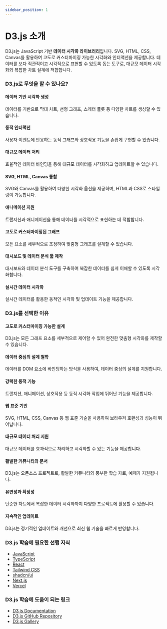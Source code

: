 ```yaml
---
sidebar_position: 1
---
```


# D3.js 소개

D3.js는 JavaScript 기반 **데이터 시각화 라이브러리**입니다. SVG, HTML, CSS, Canvas를 활용하여 고도로 커스터마이징 가능한 시각화와 인터랙션을 제공합니다. 데이터를 보다 직관적이고 시각적으로 표현할 수 있도록 돕는 도구로, 대규모 데이터 시각화와 복잡한 차트 설계에 적합합니다.

### D3.js로 무엇을 할 수 있나요?

#### 데이터 기반 시각화 생성

데이터를 기반으로 막대 차트, 선형 그래프, 스캐터 플롯 등 다양한 차트를 생성할 수 있습니다.

#### 동적 인터랙션

사용자 이벤트에 반응하는 동적 그래프와 상호작용 기능을 손쉽게 구현할 수 있습니다.

#### 대규모 데이터 처리

효율적인 데이터 바인딩을 통해 대규모 데이터를 시각화하고 업데이트할 수 있습니다.

#### SVG, HTML, Canvas 통합

SVG와 Canvas를 활용하여 다양한 시각화 옵션을 제공하며, HTML과 CSS로 스타일링이 가능합니다.

#### 애니메이션 지원

트랜지션과 애니메이션을 통해 데이터를 시각적으로 표현하는 데 적합합니다.

#### 고도로 커스터마이징된 그래프

모든 요소를 세부적으로 조정하여 맞춤형 그래프를 설계할 수 있습니다.

#### 대시보드 및 데이터 분석 툴 제작

대시보드와 데이터 분석 도구를 구축하여 복잡한 데이터를 쉽게 이해할 수 있도록 시각화합니다.

#### 실시간 데이터 시각화

실시간 데이터를 활용한 동적인 시각화 및 업데이트 기능을 제공합니다.

### D3.js를 선택한 이유

#### 고도로 커스터마이징 가능한 설계

D3.js는 모든 그래프 요소를 세부적으로 제어할 수 있어 완전한 맞춤형 시각화를 제작할 수 있습니다.

#### 데이터 중심의 설계 철학

데이터를 DOM 요소에 바인딩하는 방식을 사용하여, 데이터 중심의 설계를 지원합니다.

#### 강력한 동적 기능

트랜지션, 애니메이션, 상호작용 등 동적 시각화 작업에 뛰어난 기능을 제공합니다.

#### 웹 표준 기반

SVG, HTML, CSS, Canvas 등 웹 표준 기술을 사용하여 브라우저 호환성과 성능이 뛰어납니다.

#### 대규모 데이터 처리 지원

대규모 데이터를 효과적으로 처리하고 시각화할 수 있는 기능을 제공합니다.

#### 활발한 커뮤니티와 문서

D3.js는 오픈소스 프로젝트로, 활발한 커뮤니티와 풍부한 학습 자료, 예제가 지원됩니다.

#### 유연성과 확장성

단순한 차트에서 복잡한 데이터 시각화까지 다양한 프로젝트에 활용할 수 있습니다.

#### 지속적인 업데이트

D3.js는 정기적인 업데이트와 개선으로 최신 웹 기술을 빠르게 반영합니다.

### D3.js 학습에 필요한 선행 지식

- [JavaScript](../javascript)
- [TypeScript](../typescript)
- [React](../react)
- [Tailwind CSS](../tailwindcss)
- [shadcn/ui](../shadcn-ui)
- [Next.js](../nextjs)
- [Vercel](../vercel)

### D3.js 학습에 도움이 되는 링크

- [D3.js Documentation](https://d3js.org/)
- [D3.js GitHub Repository](https://github.com/d3/d3)
- [D3.js Gallery](https://observablehq.com/@d3/gallery)
